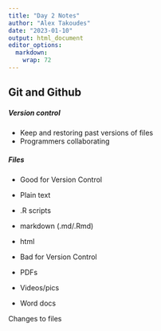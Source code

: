 ```yaml
---
title: "Day 2 Notes"
author: "Alex Takoudes"
date: "2023-01-10"
output: html_document
editor_options: 
  markdown: 
    wrap: 72
---
```


## Git and Github

##### Version control 
* Keep and restoring past versions of files
* Programmers collaborating

##### Files 
* Good for Version Control
* Plain text 
* .R scripts
* markdown (.md/.Rmd)
* html

* Bad for Version Control
* PDFs 
* Videos/pics
* Word docs

Changes to files